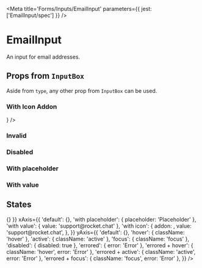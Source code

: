 

<Meta
  title='Forms/Inputs/EmailInput'
  parameters={{ jest: ['EmailInput/spec'] }}
/>

# EmailInput

An input for email addresses.

<Canvas>
  <Story name='Default'>
    <EmailInput />
  </Story>
</Canvas>

<ArgsTable of={EmailInput} />

## Props from <LinkTo kind='Forms/InputBox' story='Default Story'>`InputBox`</LinkTo>

Aside from `type`, any other prop from <LinkTo kind='Forms/InputBox' story='Default Story'>`InputBox`</LinkTo> can be
used.

### With Icon Addon

<Canvas>
  <Story name='With Icon Addon'>
    <EmailInput addon={<Icon name='send' size='x20' />} />
  </Story>
</Canvas>

### Invalid

<Canvas>
  <Story name='Invalid'>
    <EmailInput error='Error' />
  </Story>
</Canvas>

### Disabled

<Canvas>
  <Story name='Disabled'>
    <EmailInput disabled />
  </Story>
</Canvas>

### With placeholder

<Canvas>
  <Story name='With Placeholder'>
    <EmailInput placeholder='Placeholder' />
  </Story>
</Canvas>

### With value

<Canvas>
  <Story name='With Value'>
    <EmailInput defaultValue='support@rocket.chat' />
  </Story>
</Canvas>

## States

<Canvas>
  <Story name='States'>
    <PropsVariationSection
      component={EmailInput}
      common={{ onChange: () => {} }}
      xAxis={{
        'default': {},
        'with placeholder': { placeholder: 'Placeholder' },
        'with value': { value: 'support@rocket.chat' },
        'with icon': {
          addon: <Icon name='at' size='x20' />,
          value: 'support@rocket.chat',
        },
      }}
      yAxis={{
        'default': {},
        'hover': { className: 'hover' },
        'active': { className: 'active' },
        'focus': { className: 'focus' },
        'disabled': { disabled: true },
        'errored': { error: 'Error' },
        'errored + hover': { className: 'hover', error: 'Error' },
        'errored + active': { className: 'active', error: 'Error' },
        'errored + focus': { className: 'focus', error: 'Error' },
      }}
    />
  </Story>
</Canvas>
